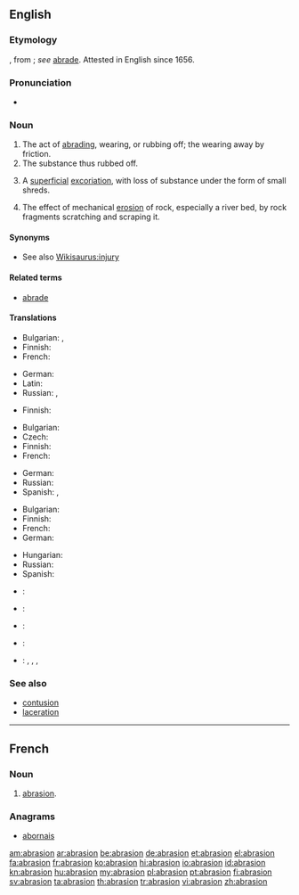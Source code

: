 ==English==

===Etymology===
{{etyl|ML.}} {{term|abrasio}}, from {{term|abrado|abrādō}}; ''see'' [[abrade#Etymology|abrade]]. Attested in English since 1656.

===Pronunciation===
* {{rhymes|eɪʒən}}

===Noun===
{{en-noun}}

# The act of [[abrading]], wearing, or rubbing off; the wearing away by friction.
# The substance thus rubbed off.
# {{medicine}} A [[superficial]] [[excoriation]], with loss of substance under the form of small shreds.
# {{geology}} The effect of mechanical [[erosion]] of rock, especially a river bed, by rock fragments scratching and scraping it.

====Synonyms====
* See also [[Wikisaurus:injury]]

====Related terms====
* [[abrade]]

====Translations====
{{trans-top|act of abrading}}
* Bulgarian: {{t|bg|изтъркване|n}}, {{t|bg|изтриване|n}}
* Finnish: {{t-|fi|hionta}}
* French: {{t+|fr|abrasion|f}}
{{trans-mid}}
* German: {{t+|de|Abrasion|f}}
* Latin: {{t-|la|abrasio|f|alt=abrāsiō}}
* Russian: {{t|ru|трение|n|tr=trénije|sc=Cyrl}}, {{t|ru|истирание|n|tr=istiránije|sc=Cyrl}}
{{trans-bottom}}

{{trans-top|substance rubbed off}}
* Finnish: {{t-|fi|hiomapöly}}
{{trans-mid}}
{{trans-bottom}}

{{trans-top|medicine: superficial excoriation}}
* Bulgarian: {{t|bg|ожулване|n}}
* Czech: {{t-|cs|odřenina|f}}
* Finnish: {{t-|fi|hiertymä}}
* French: {{t+|fr|abrasion|f}}
{{trans-mid}}
* German: {{t+|de|Abrasion|f}}
* Russian: {{t|ru|ссадина|f|tr=ssádina|sc=Cyrl}}
* Spanish: {{t|es|rasguño|m}}, {{t|es|raspadura|f}}
{{trans-bottom}}

{{trans-top|geology: effect of mechanical erosion of rock}}
* Bulgarian: {{t+|bg|абразия|f|tr=abrázija}}
* Finnish: {{t|fi|kuluma}}
* French: {{t+|fr|abrasion|f}}
* German: {{t+|de|Abrasion|f}}
{{trans-mid}}
* Hungarian: {{t|hu|erózió}}
* Russian: {{t|ru|абразия|f|tr=abrazija|sc=Cyrl}}
* Spanish: {{t|es|erosión|f}}
{{trans-bottom}}

{{checktrans-top}}
* {{ttbc|ia}}: {{t-|ia|abrasion|xs=Interlingua}}
* {{ttbc|it}}: {{t-|it|abrasione|f}}
* {{ttbc|pt}}: {{t|pt|abrasão|f}}
* {{ttbc|es}}: {{t+|es|abrasión|f}}
* {{ttbc|vi}}: {{t|vi|sự làm trầy|xs=Vietnamese}}, {{t|vi|sự cọ xơ ra|xs=Vietnamese}}, {{t|vi|chỗ bị trầy da|xs=Vietnamese}}, {{t|vi|sự mài mòn|xs=Vietnamese}}
{{trans-bottom}}

===See also===
* [[contusion]]
* [[laceration]]

----

==French==

===Noun===
{{fr-noun|f}}

# [[#English|abrasion]].

===Anagrams===
* [[abornais#French|abornais]]

[[am:abrasion]]
[[ar:abrasion]]
[[be:abrasion]]
[[de:abrasion]]
[[et:abrasion]]
[[el:abrasion]]
[[fa:abrasion]]
[[fr:abrasion]]
[[ko:abrasion]]
[[hi:abrasion]]
[[io:abrasion]]
[[id:abrasion]]
[[kn:abrasion]]
[[hu:abrasion]]
[[my:abrasion]]
[[pl:abrasion]]
[[pt:abrasion]]
[[fi:abrasion]]
[[sv:abrasion]]
[[ta:abrasion]]
[[th:abrasion]]
[[tr:abrasion]]
[[vi:abrasion]]
[[zh:abrasion]]